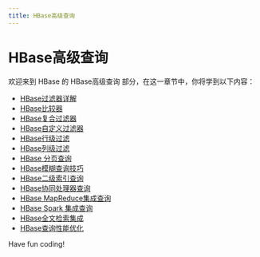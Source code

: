 ```yaml
---
title: HBase高级查询
---
```


# HBase高级查询

欢迎来到 HBase 的 HBase高级查询 部分，在这一章节中，你将学到以下内容：

- [HBase过滤器详解](./0-detailed-explanation-of-hbase-filter.mdx)
- [HBase比较器](./1-hbase-comparator.mdx)
- [HBase复合过滤器](./2-hbase-composite-filter.mdx)
- [HBase自定义过滤器](./3-hbase-custom-filter.mdx)
- [HBase行级过滤](./4-hbase-row-level-filtering.mdx)
- [HBase列级过滤](./5-hbase-column-level-filtering.mdx)
- [HBase 分页查询](./6-hbase-paging-query.mdx)
- [HBase模糊查询技巧](./7-hbase-fuzzy-query-skills.mdx)
- [HBase二级索引查询](./8-hbase-secondary-index-query.mdx)
- [HBase协同处理器查询](./9-hbase-coprocessor-query.mdx)
- [HBase MapReduce集成查询](./10-hbase-mapreduce-integrated-query.mdx)
- [HBase Spark 集成查询](./11-hbase-spark-integrated-query.mdx)
- [HBase全文检索集成](./12-hbase-full-text-search-integration.mdx)
- [HBase查询性能优化](./13-hbase-query-performance-optimization.mdx)

Have fun coding!